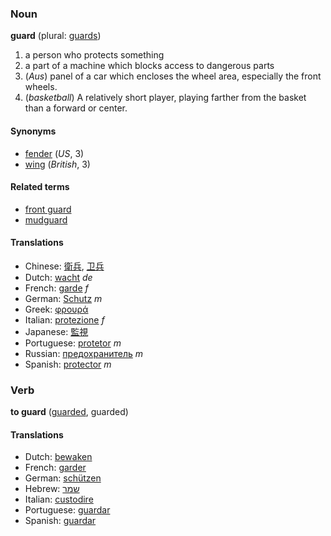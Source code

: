 ===Noun===
'''guard''' (plural: [[guards]])

#a person who protects something
#a part of a machine which blocks access to dangerous parts
#(''Aus'') panel of a car which encloses the wheel area, especially the front wheels.
# (''basketball'') A relatively short player, playing farther from the basket than a forward or center.

====Synonyms====
*[[fender]] (''US'', 3)
*[[wing]] (''British'', 3)

====Related terms====
*[[front guard]]
*[[mudguard]]

====Translations====
*Chinese: [[衛兵]], [[卫兵]]
*Dutch: [[wacht]] ''de''
*French: [[garde]] ''f''
*German: [[Schutz]] ''m''
*Greek: [[φρουρά]]
*Italian: [[protezione]] ''f''
*Japanese: [[監視]]
*Portuguese: [[protetor]] ''m''
*Russian: [[предохранитель]] ''m''
*Spanish: [[protector]] ''m''

===Verb===
'''to guard''' ([[guarded]], guarded)

====Translations====
*Dutch: [[bewaken]]
*French: [[garder]]
*German: [[schützen]]
*Hebrew: [[שמר]]
*Italian: [[custodire]]
*Portuguese: [[guardar]]
*Spanish: [[guardar]]